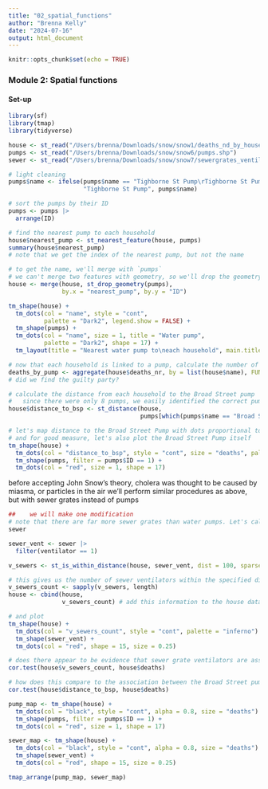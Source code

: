 ```yaml
---
title: "02_spatial_functions"
author: "Brenna Kelly"
date: "2024-07-16"
output: html_document
---
```


```r
knitr::opts_chunk$set(echo = TRUE)
```

### Module 2: Spatial functions


#### Set-up
```r

library(sf)
library(tmap)
library(tidyverse)

```

```r

house <- st_read("/Users/brenna/Downloads/snow/snow1/deaths_nd_by_house.shp")
pumps <- st_read("/Users/brenna/Downloads/snow/snow6/pumps.shp")
sewer <- st_read("/Users/brenna/Downloads/snow/snow7/sewergrates_ventilators.shp")

# light cleaning
pumps$name <- ifelse(pumps$name == "Tighborne St Pump\rTighborne St Pump\r",
                     "Tighborne St Pump", pumps$name)

# sort the pumps by their ID
pumps <- pumps |>
  arrange(ID)

```


```r
# find the nearest pump to each household
house$nearest_pump <- st_nearest_feature(house, pumps)
summary(house$nearest_pump)
# note that we get the index of the nearest pump, but not the name

# to get the name, we'll merge with `pumps`
# we can't merge two features with geometry, so we'll drop the geometry from `pumps`
house <- merge(house, st_drop_geometry(pumps),
               by.x = "nearest_pump", by.y = "ID")

```


```r
tm_shape(house) +
  tm_dots(col = "name", style = "cont", 
          palette = "Dark2", legend.show = FALSE) +
  tm_shape(pumps) +
  tm_dots(col = "name", size = 1, title = "Water pump",
          palette = "Dark2", shape = 17) +
  tm_layout(title = "Nearest water pump to\neach household", main.title.position = "center")
```


```r
# now that each household is linked to a pump, calculate the number of deaths per household by the nearest pump
deaths_by_pump <- aggregate(house$deaths_nr, by = list(house$name), FUN = sum)
# did we find the guilty party?
```

```r
# calculate the distance from each household to the Broad Street pump
#   since there were only 8 pumps, we easily identified the correct pump
house$distance_to_bsp <- st_distance(house, 
                                     pumps[which(pumps$name == "Broad St Pump"), ])

# let's map distance to the Broad Street Pump with dots proportional to the number of deaths
# and for good measure, let's also plot the Broad Street Pump itself
tm_shape(house) +
  tm_dots(col = "distance_to_bsp", style = "cont", size = "deaths", palette = "viridis") +
  tm_shape(pumps, filter = pumps$ID == 1) +
  tm_dots(col = "red", size = 1, shape = 17)

```


before accepting John Snow's theory, cholera was thought to be caused by miasma, or particles in the air
we'll perform similar procedures as above, but with sewer grates instead of pumps

```r
##    we will make one modification
# note that there are far more sewer grates than water pumps. Let's calculate the *network* distance
sewer

sewer_vent <- sewer |>
  filter(ventilator == 1)

v_sewers <- st_is_within_distance(house, sewer_vent, dist = 100, sparse = TRUE)

# this gives us the number of sewer ventilators within the specified distance
v_sewers_count <- sapply(v_sewers, length)
house <- cbind(house, 
               v_sewers_count) # add this information to the house dataframe

# and plot
tm_shape(house) +
  tm_dots(col = "v_sewers_count", style = "cont", palette = "inferno") +
  tm_shape(sewer_vent) +
  tm_dots(col = "red", shape = 15, size = 0.25)
```

```r
# does there appear to be evidence that sewer grate ventilators are associated with cholera deaths?
cor.test(house$v_sewers_count, house$deaths)

# how does this compare to the association between the Broad Street pump and cholera deaths?
cor.test(house$distance_to_bsp, house$deaths)
```

```r
pump_map <- tm_shape(house) +
  tm_dots(col = "black", style = "cont", alpha = 0.8, size = "deaths") +
  tm_shape(pumps, filter = pumps$ID == 1) +
  tm_dots(col = "red", size = 1, shape = 17)

sewer_map <- tm_shape(house) +
  tm_dots(col = "black", style = "cont", alpha = 0.8, size = "deaths") +
  tm_shape(sewer_vent) +
  tm_dots(col = "red", shape = 15, size = 0.25)

tmap_arrange(pump_map, sewer_map)

```




